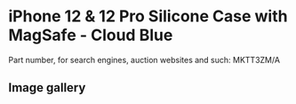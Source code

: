
# iPhone 12 & 12 Pro Silicone Case with MagSafe - Cloud Blue

Part number, for search engines, auction websites and such: MKTT3ZM/A

## Image gallery

<div style={{ width: '100%', maxWidth: '768px' }}>
<GalleryComponent
    images={[
      {
        original: "/everysource/MKTT3.webp",
        thumbnail: "/everypreview/MKTT3.webp",
      },
      {
        original: "/everysource/MKTT3_AV01.webp",
        thumbnail: "/everypreview/MKTT3_AV01.webp",
      },
      {
        original: "/everysource/MKTT3_AV02.webp",
        thumbnail: "/everypreview/MKTT3_AV02.webp",
      },
      {
        original: "/everysource/MKTT3_AV03.webp",
        thumbnail: "/everypreview/MKTT3_AV03.webp",
      },
      {
        original: "/everysource/MKTT3_AV04.webp",
        thumbnail: "/everypreview/MKTT3_AV04.webp",
      },
      {
        original: "/everysource/MKTT3_AV05.webp",
        thumbnail: "/everypreview/MKTT3_AV05.webp",
      },
      {
        original: "/everysource/MKTT3_AV06.webp",
        thumbnail: "/everypreview/MKTT3_AV06.webp",
      },
      {
        original: "/everysource/MKTT3_AV07.webp",
        thumbnail: "/everypreview/MKTT3_AV07.webp",
      },
      {
        original: "/everysource/MKTT3_AV08.webp",
        thumbnail: "/everypreview/MKTT3_AV08.webp",
      },
      {
        original: "/everysource/MKTT3_AV09.webp",
        thumbnail: "/everypreview/MKTT3_AV09.webp",
      },
      {
        original: "/everysource/MKTT3_AV10.webp",
        thumbnail: "/everypreview/MKTT3_AV10.webp",
      }
    ]}
  />
</div>